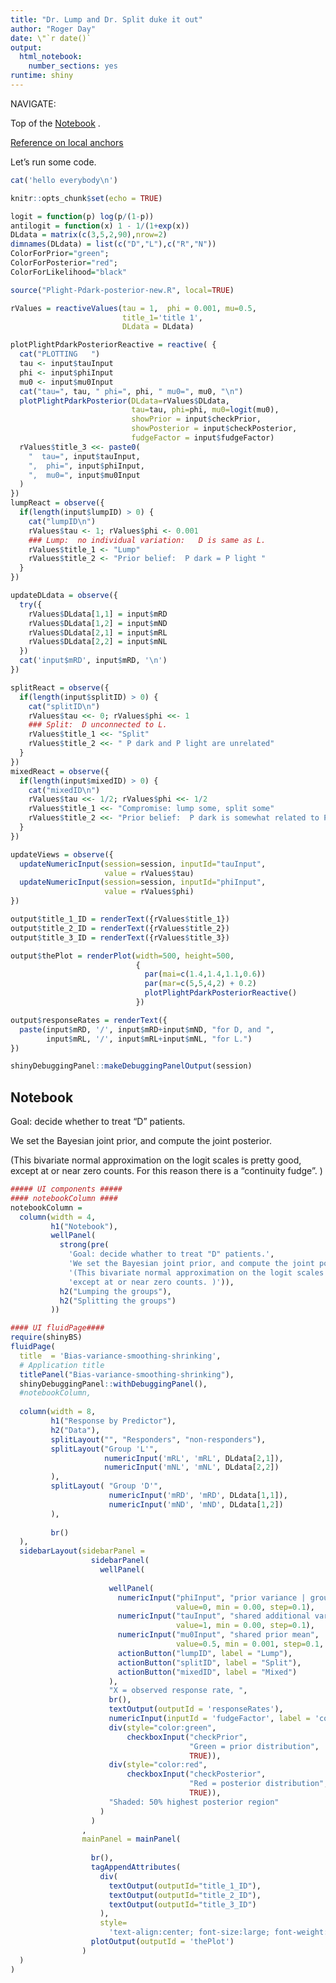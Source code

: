 ```yaml
---
title: "Dr. Lump and Dr. Split duke it out"
author: "Roger Day"
date: \"`r date()`
output: 
  html_notebook: 
    number_sections: yes
runtime: shiny
---
```


NAVIGATE:

Top of the [Notebook](#notebook) .

[Reference on local anchors](https://stackoverflow.com/questions/5319754/cross-reference-named-anchor-in-markdown#7335259)


Let's run some code.



```r
cat('hello everybody\n')
```



```r
knitr::opts_chunk$set(echo = TRUE)
```


```r
logit = function(p) log(p/(1-p))
antilogit = function(x) 1 - 1/(1+exp(x))
DLdata = matrix(c(3,5,2,90),nrow=2)
dimnames(DLdata) = list(c("D","L"),c("R","N"))
ColorForPrior="green";     
ColorForPosterior="red";     
ColorForLikelihood="black"

source("Plight-Pdark-posterior-new.R", local=TRUE)

rValues = reactiveValues(tau = 1,  phi = 0.001, mu=0.5,
                         title_1='title 1',
                         DLdata = DLdata)

plotPlightPdarkPosteriorReactive = reactive( {
  cat("PLOTTING   ")
  tau <- input$tauInput
  phi <- input$phiInput
  mu0 <- input$mu0Input
  cat("tau=", tau, " phi=", phi, " mu0=", mu0, "\n")
  plotPlightPdarkPosterior(DLdata=rValues$DLdata,
                           tau=tau, phi=phi, mu0=logit(mu0), 
                           showPrior = input$checkPrior, 
                           showPosterior = input$checkPosterior,
                           fudgeFactor = input$fudgeFactor)
  rValues$title_3 <<- paste0(
    "  tau=", input$tauInput,  
    ",  phi=", input$phiInput,  
    ",  mu0=", input$mu0Input 
  )
})
lumpReact = observe({
  if(length(input$lumpID) > 0) {
    cat("lumpID\n")
    rValues$tau <- 1; rValues$phi <- 0.001   
    ### Lump:  no individual variation:   D is same as L.
    rValues$title_1 <- "Lump"
    rValues$title_2 <- "Prior belief:  P dark = P light "
  }
})  

updateDLdata = observe({
  try({
    rValues$DLdata[1,1] = input$mRD
    rValues$DLdata[1,2] = input$mND
    rValues$DLdata[2,1] = input$mRL
    rValues$DLdata[2,2] = input$mNL
  })
  cat('input$mRD', input$mRD, '\n')
})

splitReact = observe({
  if(length(input$splitID) > 0) {
    cat("splitID\n")
    rValues$tau <<- 0; rValues$phi <<- 1   
    ### Split:  D unconnected to L.
    rValues$title_1 <<- "Split"
    rValues$title_2 <<- " P dark and P light are unrelated"
  }
}) 
mixedReact = observe({
  if(length(input$mixedID) > 0) {
    cat("mixedID\n")
    rValues$tau <<- 1/2; rValues$phi <<- 1/2 
    rValues$title_1 <<- "Compromise: lump some, split some"
    rValues$title_2 <<- "Prior belief:  P dark is somewhat related to P light. "
  }
})

updateViews = observe({
  updateNumericInput(session=session, inputId="tauInput", 
                     value = rValues$tau)
  updateNumericInput(session=session, inputId="phiInput", 
                     value = rValues$phi)
})

output$title_1_ID = renderText({rValues$title_1})
output$title_2_ID = renderText({rValues$title_2})
output$title_3_ID = renderText({rValues$title_3})

output$thePlot = renderPlot(width=500, height=500,
                            {
                              par(mai=c(1.4,1.4,1.1,0.6))
                              par(mar=c(5,5,4,2) + 0.2)
                              plotPlightPdarkPosteriorReactive()
                            })

output$responseRates = renderText({
  paste(input$mRD, '/', input$mRD+input$mND, "for D, and ",
        input$mRL, '/', input$mRL+input$mNL, "for L.")
})

shinyDebuggingPanel::makeDebuggingPanelOutput(session) 
```

## Notebook <a name="notebookBegin">
Goal: decide whether to treat "D" patients.

We set the Bayesian joint prior, and compute the joint posterior.

(This bivariate normal approximation on the logit scales is pretty good,
except at or near zero counts.
For this reason there is a "continuity fudge".
)

```r
##### UI components #####
#### notebookColumn ####  
notebookColumn =   
  column(width = 4, 
         h1("Notebook"),
         wellPanel(
           strong(pre(
             'Goal: decide whather to treat "D" patients.',
             'We set the Bayesian joint prior, and compute the joint posterior.',
             '(This bivariate normal approximation on the logit scales is pretty good,',
             'except at or near zero counts. )')),
           h2("Lumping the groups"),
           h2("Splitting the groups")
         ))
```




```r
#### UI fluidPage####
require(shinyBS)
fluidPage(
  title  = 'Bias-variance-smoothing-shrinking', 
  # Application title
  titlePanel("Bias-variance-smoothing-shrinking"),
  shinyDebuggingPanel::withDebuggingPanel(), 
  #notebookColumn,
  
  column(width = 8, 
         h1("Response by Predictor"),
         h2("Data"),
         splitLayout("", "Responders", "non-responders"),
         splitLayout("Group 'L'",
                     numericInput('mRL', 'mRL', DLdata[2,1]),
                     numericInput('mNL', 'mNL', DLdata[2,2])
         ),
         splitLayout( "Group 'D'",
                      numericInput('mRD', 'mRD', DLdata[1,1]),
                      numericInput('mND', 'mND', DLdata[1,2])
         ), 
         
         br()
  ),
  sidebarLayout(sidebarPanel = 
                  sidebarPanel(
                    wellPanel(
                      
                      wellPanel(
                        numericInput("phiInput", "prior variance | group (phi)", 
                                     value=0, min = 0.00, step=0.1),
                        numericInput("tauInput", "shared additional variance (tau)", 
                                     value=1, min = 0.00, step=0.1),
                        numericInput("mu0Input", "shared prior mean", 
                                     value=0.5, min = 0.001, step=0.1, max=0.999),
                        actionButton("lumpID", label = "Lump"),
                        actionButton("splitID", label = "Split"),
                        actionButton("mixedID", label = "Mixed")
                      ),
                      "X = observed response rate, ",
                      br(),
                      textOutput(outputId = 'responseRates'),
                      numericInput(inputId = 'fudgeFactor', label = 'continuity fudge factor', value=1),
                      div(style="color:green", 
                          checkboxInput("checkPrior", 
                                        "Green = prior distribution",
                                        TRUE)),
                      div(style="color:red",
                          checkboxInput("checkPosterior", 
                                        "Red = posterior distribution",
                                        TRUE)),
                      "Shaded: 50% highest posterior region"
                    )
                  )
                ,
                mainPanel = mainPanel(
                  
                  br(),
                  tagAppendAttributes(
                    div(
                      textOutput(outputId="title_1_ID"),
                      textOutput(outputId="title_2_ID"),
                      textOutput(outputId="title_3_ID")
                    ),
                    style=
                      'text-align:center; font-size:large; font-weight:bold'),
                  plotOutput(outputId = 'thePlot')
                )
  )
)


```
  
  
  